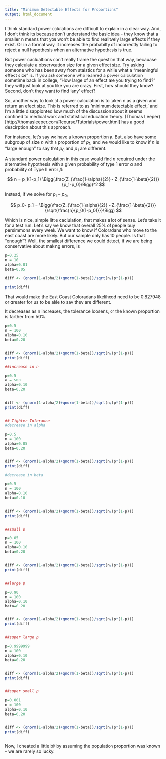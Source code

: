 ---
title: "Minimum Detectable Effects for Proportions"
output: html_document
---

I think standard power calulations are difficult to explain in a clear way. And, I don't think its because don't understand the basic idea - they know that a smaller n means that you won't be able to find realitvely large effects if they exist. Or in a formal way, it increases the probabilty of incorrectly failing to reject a null hypothesis when an alternative hypothesis is true. 

But power caclualtions don't really frame the question that way, becauase they calculate a observeation size for a given effect size. Try asking someone who has been away from staistics for a while what a "meaningful effect size" is. If you ask someone who leanred a power calculation sometime back in college, "How large of an effect are you trying to find?" they will just look at you like you are crazy. First, how should they know? Second, don't they want to find 'any' effect?

So, another way to look at a power calculation is to taken n as a given and return an efect size. This is referred to as 'minimum detectable effect,' and I'm a little disappionted how much of the discussion about it seems confined to medical work and statistical education theory. (Thomas Leeper)[http://thomasleeper.com/Rcourse/Tutorials/power.html] has a good descirption about this approach. 

For instance, let's say we have a known proportion $p$. But, also have some subgroup of size $n$ with a proportion of $p_1$, and we would like to know if $n$ is "large enough" to say that $p_0$ and $p_1$ are different.    

A standard power calculation in this case would find $n$ required under the alternative hypothesis with a given probability of type 1 error $\alpha$ and probability of Type II error $\beta$:

$$ n = p_1(1-p_1) \Bigg(\frac{Z_{\frac{1-\alpha}{2}} - Z_{\frac{1-\beta}{2}}}{p_1-p_0}\Bigg)^2  $$

Instead, if we solve for $p_1-p_0$,

$$ p_0- p_1  = \Bigg(\frac{Z_{\frac{1-\alpha}{2}} - Z_{\frac{1-\beta}{2}}}{\sqrt{\frac{n}{p_0(1-p_0)}}}\Bigg)  $$

Which is nice, simple little caclulation, that makes a lot of sense. Let's take it for a test run. Let's say we know that overall 25% of people buy persimmons every week. We want to know if Coloradans who move to the east coast are more likely. But our sample only has 10 people. Is that "enough"? Well, the smallest difference we could detect, if we are being conservative about making errors, is 


```{r}

p=0.25
n = 10
alpha=0.01
beta=0.05

diff <- (qnorm(1-alpha/2)+qnorm(1-beta))/sqrt(n/(p*(1-p)))

print(diff)

```

That would make the East Coast Coloradans likelihood need to be 0.827948 or greater for us to be able to say they are different.

It decreases as n increases, the tolerance loosens, or the known proportion is farther from 50%.

```{r}

p=0.5
n = 100
alpha=0.10
beta=0.20


diff <- (qnorm(1-alpha/2)+qnorm(1-beta))/sqrt(n/(p*(1-p)))
print(diff)

##increase in n

p=0.5
n = 500
alpha=0.10
beta=0.20


diff <- (qnorm(1-alpha/2)+qnorm(1-beta))/sqrt(n/(p*(1-p)))
print(diff)


## Tighter Tolerance
#decrease in alpha

p=0.5
n = 100
alpha=0.05
beta=0.20


diff <- (qnorm(1-alpha/2)+qnorm(1-beta))/sqrt(n/(p*(1-p)))
print(diff)

#decrease in beta

p=0.5
n = 100
alpha=0.10
beta=0.10


diff <- (qnorm(1-alpha/2)+qnorm(1-beta))/sqrt(n/(p*(1-p)))
print(diff)


##small p

p=0.05
n = 100
alpha=0.10
beta=0.20


diff <- (qnorm(1-alpha/2)+qnorm(1-beta))/sqrt(n/(p*(1-p)))
print(diff)


##large p

p=0.90
n = 100
alpha=0.10
beta=0.20


diff <- (qnorm(1-alpha/2)+qnorm(1-beta))/sqrt(n/(p*(1-p)))
print(diff)


##super large p

p=0.9999999
n = 100
alpha=0.10
beta=0.20


diff <- (qnorm(1-alpha/2)+qnorm(1-beta))/sqrt(n/(p*(1-p)))
print(diff)


##super small p

p=0.001
n = 100
alpha=0.10
beta=0.20


diff <- (qnorm(1-alpha/2)+qnorm(1-beta))/sqrt(n/(p*(1-p)))
print(diff)



```

Now, I cheated a little bit by assuming the population proportion was known - we are rarely so lucky.